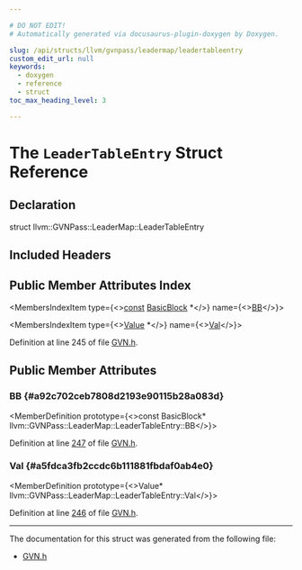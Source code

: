 ```yaml
---

# DO NOT EDIT!
# Automatically generated via docusaurus-plugin-doxygen by Doxygen.

slug: /api/structs/llvm/gvnpass/leadermap/leadertableentry
custom_edit_url: null
keywords:
  - doxygen
  - reference
  - struct
toc_max_heading_level: 3

---
```





# The `LeaderTableEntry` Struct Reference

<DoxygenPage pluginConfig={pluginConfig}>



## Declaration

<CodeBlock>struct llvm::GVNPass::LeaderMap::LeaderTableEntry</CodeBlock>

## Included Headers

<IncludesList>
<IncludesListItem
  filePath="llvm/Transforms/Scalar/GVN.h"
  permalink="/docs/api/files/include/include/llvm/include/llvm/transforms/include/llvm/transforms/scalar/gvn-h"
  isLocal="true" />
</IncludesList>

## Public Member Attributes Index

<MembersIndex>

<MembersIndexItem
  type={<><a href="/docs/api/files/lib/lib/target/lib/target/aarch64/aarch64promoteconstant-cpp/#a90f8350fecae261c25be85d38b451bff">const</a> <a href="/docs/api/classes/llvm/basicblock">BasicBlock</a> &#42;</>}
  name={<><a href="#a92c702ceb7808d2193e90115b28a083d">BB</a></>}>
</MembersIndexItem>

<MembersIndexItem
  type={<><a href="/docs/api/classes/llvm/value">Value</a> &#42;</>}
  name={<><a href="#a5fdca3fb2ccdc6b111881fbdaf0ab4e0">Val</a></>}>
</MembersIndexItem>

</MembersIndex>


Definition at line 245 of file <a href="/docs/api/files/include/include/llvm/include/llvm/transforms/include/llvm/transforms/scalar/gvn-h">GVN.h</a>.

<SectionDefinition>

## Public Member Attributes

### BB {#a92c702ceb7808d2193e90115b28a083d}

<MemberDefinition
  prototype={<>const BasicBlock&#42; llvm::GVNPass::LeaderMap::LeaderTableEntry::BB</>}>

Definition at line <a href="/docs/api/files/include/include/llvm/include/llvm/transforms/include/llvm/transforms/scalar/gvn-h/#l00247">247</a> of file <a href="/docs/api/files/include/include/llvm/include/llvm/transforms/include/llvm/transforms/scalar/gvn-h">GVN.h</a>.
</MemberDefinition>

### Val {#a5fdca3fb2ccdc6b111881fbdaf0ab4e0}

<MemberDefinition
  prototype={<>Value&#42; llvm::GVNPass::LeaderMap::LeaderTableEntry::Val</>}>

Definition at line <a href="/docs/api/files/include/include/llvm/include/llvm/transforms/include/llvm/transforms/scalar/gvn-h/#l00246">246</a> of file <a href="/docs/api/files/include/include/llvm/include/llvm/transforms/include/llvm/transforms/scalar/gvn-h">GVN.h</a>.
</MemberDefinition>

</SectionDefinition>

<hr/>

The documentation for this struct was generated from the following file:

<ul>
<li><a href="/docs/api/files/include/include/llvm/include/llvm/transforms/include/llvm/transforms/scalar/gvn-h">GVN.h</a></li>
</ul>

</DoxygenPage>
